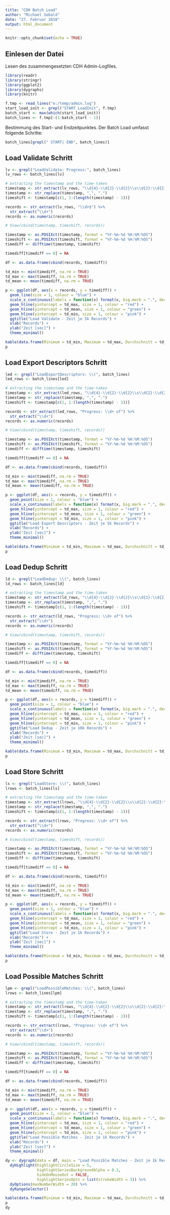 ```yaml
---
title: "CDH Batch Load"
author: "Michael Sebald"
date: "27. Februar 2018"
output: html_document
---
```


```r
knitr::opts_chunk$set(echo = TRUE)
```

## Einlesen der Datei
Lesen des zusammengesetzten CDH Admin-Logfiles.
```r
library(readr)
library(stringr)
library(ggplot2)
library(dygraphs)
library(knitr)

f.tmp <- read_lines("e:/temp/admin.log")
start_load_init <- grepl("START LoadInit", f.tmp)
batch_start <- max(which(start_load_init))
batch_lines <- f.tmp[-(1:batch_start - 1)]
```

Bestimmung des Start- und Endzeitpunktes. Der Batch Load umfasst folgende Schritte:
```r
batch_lines[grepl(" START| END", batch_lines)]
```

## Load Validate Schritt
```r
lv <- grepl("LoadValidate: Progress:", batch_lines)
lv_rows <- batch_lines[lv]

# extracting the timestamp and the time-taken 
timestamp <- str_extract(lv_rows, "\\d{4}-\\d{2}-\\d{2}\\s\\d{2}:\\d{2}:\\d{2},\\d{3}")
timestamp <- str_replace(timestamp, ",", ".")
timeshift <- timestamp[c(1, 1:(length(timestamp) - 1))]

records <- str_extract(lv_rows, "\\d+$") %>%
  str_extract("\\d+")
records <- as.numeric(records)

# View(cbind(timestamp, timeshift, records))

timestamp <- as.POSIXct(timestamp, format = "%Y-%m-%d %H:%M:%OS")
timeshift <- as.POSIXct(timeshift, format = "%Y-%m-%d %H:%M:%OS")
timediff <- difftime(timestamp, timeshift)

timediff[timediff == 0] = NA

df <- as.data.frame(cbind(records, timediff))

td_min <- min(timediff, na.rm = TRUE)
td_max <- max(timediff, na.rm = TRUE)
td_mean <- mean(timediff, na.rm = TRUE)

p <- ggplot(df, aes(x = records, y = timediff)) +
  geom_line(size = 1, colour = "blue") +
  scale_x_continuous(labels = function(x) format(x, big.mark = ".", decimal.mark = ",", scientific = FALSE)) +
  geom_hline(yintercept = td_max, size = 1, colour = "red") +
  geom_hline(yintercept = td_mean, size = 1, colour = "green") +
  geom_hline(yintercept = td_min, size = 1, colour = "pink") +
  ggtitle("Load Validate - Zeit je 5k Records") + 
  xlab("Records") +
  ylab("Zeit [sec]") +
  theme_minimal()
```

```r
kable(data.frame(Minimum = td_min, Maximum = td_max, Durchschnitt = td_mean))
p
```

## Load Export Descriptors Schritt
```r
led <- grepl("LoadExportDescriptors: \\(", batch_lines)
led_rows <- batch_lines[led]

# extracting the timestamp and the time-taken 
timestamp <- str_extract(led_rows, "\\d{4}-\\d{2}-\\d{2}\\s\\d{2}:\\d{2}:\\d{2},\\d{3}")
timestamp <- str_replace(timestamp, ",", ".")
timeshift <- timestamp[c(1, 1:(length(timestamp) - 1))]

records <- str_extract(led_rows, "Progress: \\d+ of") %>%
  str_extract("\\d+")
records <- as.numeric(records)

# View(cbind(timestamp, timeshift, records))

timestamp <- as.POSIXct(timestamp, format = "%Y-%m-%d %H:%M:%OS")
timeshift <- as.POSIXct(timeshift, format = "%Y-%m-%d %H:%M:%OS")
timediff <- difftime(timestamp, timeshift)

timediff[timediff == 0] = NA

df <- as.data.frame(cbind(records, timediff))

td_min <- min(timediff, na.rm = TRUE)
td_max <- max(timediff, na.rm = TRUE)
td_mean <- mean(timediff, na.rm = TRUE)

p <- ggplot(df, aes(x = records, y = timediff)) +
  geom_point(size = 1, colour = "blue") +
  scale_x_continuous(labels = function(x) format(x, big.mark = ".", decimal.mark = ",", scientific = FALSE)) +
  geom_hline(yintercept = td_max, size = 1, colour = "red") +
  geom_hline(yintercept = td_mean, size = 1, colour = "green") +
  geom_hline(yintercept = td_min, size = 1, colour = "pink") +
  ggtitle("Load Export Descriptors - Zeit je 5k Records") + 
  xlab("Records") +
  ylab("Zeit [sec]") +
  theme_minimal()
```

```r
kable(data.frame(Minimum = td_min, Maximum = td_max, Durchschnitt = td_mean))
p
```

## Load Dedup Schritt
```r
ld <- grepl("LoadDedup: \\(", batch_lines)
ld_rows <- batch_lines[ld]

# extracting the timestamp and the time-taken 
timestamp <- str_extract(ld_rows, "\\d{4}-\\d{2}-\\d{2}\\s\\d{2}:\\d{2}:\\d{2},\\d{3}")
timestamp <- str_replace(timestamp, ",", ".")
timeshift <- timestamp[c(1, 1:(length(timestamp) - 1))]

records <- str_extract(ld_rows, "Progress: \\d+ of") %>%
  str_extract("\\d+")
records <- as.numeric(records)

# View(cbind(timestamp, timeshift, records))

timestamp <- as.POSIXct(timestamp, format = "%Y-%m-%d %H:%M:%OS")
timeshift <- as.POSIXct(timeshift, format = "%Y-%m-%d %H:%M:%OS")
timediff <- difftime(timestamp, timeshift)

timediff[timediff == 0] = NA

df <- as.data.frame(cbind(records, timediff))

td_min <- min(timediff, na.rm = TRUE)
td_max <- max(timediff, na.rm = TRUE)
td_mean <- mean(timediff, na.rm = TRUE)

p <- ggplot(df, aes(x = records, y = timediff)) +
  geom_point(size = 1, colour = "blue") +
  scale_x_continuous(labels = function(x) format(x, big.mark = ".", decimal.mark = ",", scientific = FALSE)) +
  geom_hline(yintercept = td_max, size = 1, colour = "red") +
  geom_hline(yintercept = td_mean, size = 1, colour = "green") +
  geom_hline(yintercept = td_min, size = 1, colour = "pink") +
  ggtitle("Load Dedup - Zeit je 10k Records") + 
  xlab("Records") +
  ylab("Zeit [sec]") +
  theme_minimal()
```

```r
kable(data.frame(Minimum = td_min, Maximum = td_max, Durchschnitt = td_mean))
p
```

## Load Store Schritt
```r
ls <- grepl("LoadStore: \\(", batch_lines)
lrows <- batch_lines[ls]

# extracting the timestamp and the time-taken 
timestamp <- str_extract(lrows, "\\d{4}-\\d{2}-\\d{2}\\s\\d{2}:\\d{2}:\\d{2},\\d{3}")
timestamp <- str_replace(timestamp, ",", ".")
timeshift <- timestamp[c(1, 1:(length(timestamp) - 1))]

records <- str_extract(lrows, "Progress: \\d+ of") %>%
  str_extract("\\d+")
records <- as.numeric(records)

# View(cbind(timestamp, timeshift, records))

timestamp <- as.POSIXct(timestamp, format = "%Y-%m-%d %H:%M:%OS")
timeshift <- as.POSIXct(timeshift, format = "%Y-%m-%d %H:%M:%OS")
timediff <- difftime(timestamp, timeshift)

timediff[timediff == 0] = NA

df <- as.data.frame(cbind(records, timediff))

td_min <- min(timediff, na.rm = TRUE)
td_max <- max(timediff, na.rm = TRUE)
td_mean <- mean(timediff, na.rm = TRUE)

p <- ggplot(df, aes(x = records, y = timediff)) +
  geom_point(size = 1, colour = "blue") +
  scale_x_continuous(labels = function(x) format(x, big.mark = ".", decimal.mark = ",", scientific = FALSE)) +
  geom_hline(yintercept = td_max, size = 1, colour = "red") +
  geom_hline(yintercept = td_mean, size = 1, colour = "green") +
  geom_hline(yintercept = td_min, size = 1, colour = "pink") +
  ggtitle("Load Store - Zeit je 1k Records") + 
  xlab("Records") +
  ylab("Zeit [sec]") +
  theme_minimal()
```

```r
kable(data.frame(Minimum = td_min, Maximum = td_max, Durchschnitt = td_mean))
p
```

## Load Possible Matches Schritt
```r
lpm <- grepl("LoadPossibleMatches: \\(", batch_lines)
lrows <- batch_lines[lpm]

# extracting the timestamp and the time-taken 
timestamp <- str_extract(lrows, "\\d{4}-\\d{2}-\\d{2}\\s\\d{2}:\\d{2}:\\d{2},\\d{3}")
timestamp <- str_replace(timestamp, ",", ".")
timeshift <- timestamp[c(1, 1:(length(timestamp) - 1))]

records <- str_extract(lrows, "Progress: \\d+ of") %>%
  str_extract("\\d+")
records <- as.numeric(records)

# View(cbind(timestamp, timeshift, records))

timestamp <- as.POSIXct(timestamp, format = "%Y-%m-%d %H:%M:%OS")
timeshift <- as.POSIXct(timeshift, format = "%Y-%m-%d %H:%M:%OS")
timediff <- difftime(timestamp, timeshift)

timediff[timediff == 0] = NA

df <- as.data.frame(cbind(records, timediff))

td_min <- min(timediff, na.rm = TRUE)
td_max <- max(timediff, na.rm = TRUE)
td_mean <- mean(timediff, na.rm = TRUE)

p <- ggplot(df, aes(x = records, y = timediff)) +
  geom_point(size = 1, colour = "blue") +
  scale_x_continuous(labels = function(x) format(x, big.mark = ".", decimal.mark = ",", scientific = FALSE)) +
  geom_hline(yintercept = td_max, size = 1, colour = "red") +
  geom_hline(yintercept = td_mean, size = 1, colour = "green") +
  geom_hline(yintercept = td_min, size = 1, colour = "pink") +
  ggtitle("Load Possible Matches - Zeit je 1k Records") + 
  xlab("Records") +
  ylab("Zeit [sec]") +
  theme_minimal()

dy <- dygraph(data = df, main = "Load Possible Matches - Zeit je 1k Records") %>%
  dyHighlight(highlightCircleSize = 5,
              highlightSeriesBackgroundAlpha = 0.2,
              hideOnMouseOut = FALSE,
              highlightSeriesOpts = list(strokeWidth = 3)) %>%
  dyOptions(maxNumberWidth = 20) %>%
  dyRangeSelector()
```

```r
kable(data.frame(Minimum = td_min, Maximum = td_max, Durchschnitt = td_mean))
p
dy
```
